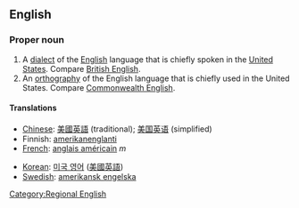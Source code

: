 ==English==
{{wikipedia}}
===Proper noun===
{{en-proper noun|sg=[[American]] [[English]]}}
# A [[dialect]] of the [[English]] language that is chiefly spoken in the [[United States]].  Compare [[British English]].
# An [[orthography]] of the English language that is chiefly used in the United States.  Compare [[Commonwealth English]].

====Translations====
{{top}}
*[[Chinese]]: [[美國英語]] (traditional); [[美国英语]] (simplified)
*Finnish: [[amerikanenglanti]]
*[[French]]: [[anglais américain]] ''m''
{{mid}}
*[[Korean]]: [[미국 영어]] ([[美國英語]])
*[[Swedish]]: [[amerikansk engelska]]
{{bottom}}

[[Category:Regional English]]